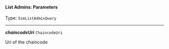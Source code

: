 


#### List Admins: Parameters

Type: `SsmListAdminQuery`

---

***chaincodeUri*** `ChaincodeUri`

Uri of the chaincode


